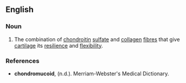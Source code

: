 ==English==

===Noun===
{{en-noun|-}}

# {{label|en|obsolete|anatomy}} The combination of [[chondroitin]] [[sulfate]] and [[collagen]] [[fibres]] that give [[cartilage]] its [[resilience]] and [[flexibility]].

===References===
* '''chondromucoid''', (n.d.). Merriam-Webster's Medical Dictionary.